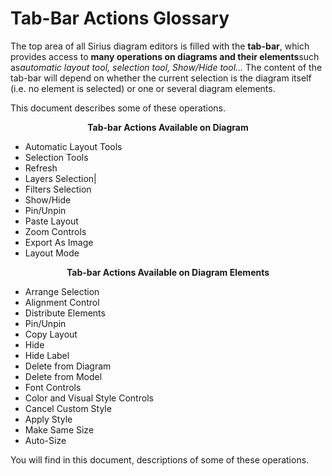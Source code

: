 =Tab-Bar Actions Glossary=

The top area of all Sirius diagram editors is filled with the '''tab-bar''', which provides access to '''many operations on diagrams and their elements '''such as'' automatic layout tool, selection tool, Show/Hide tool...'' The content of the tab-bar will depend on whether the current selection is the diagram itself (i.e. no element is selected) or one or several diagram elements.

This document describes some of  these operations.

<center>'''Tab-bar Actions Available on Diagram'''</center>

* Automatic Layout Tools
* Selection Tools
* Refresh
* Layers Selection|
* Filters Selection
* Show/Hide
* Pin/Unpin
* Paste Layout
* Zoom Controls
* Export As Image
* Layout Mode

<center>'''Tab-bar Actions Available on Diagram Elements'''</center>

* Arrange Selection
* Alignment Control
* Distribute Elements
* Pin/Unpin
* Copy Layout
* Hide
* Hide Label
* Delete from Diagram
* Delete from Model
* Font Controls
* Color and Visual Style Controls
* Cancel Custom Style
* Apply Style
* Make Same Size
* Auto-Size

You will find in this document, descriptions of some of these operations.



